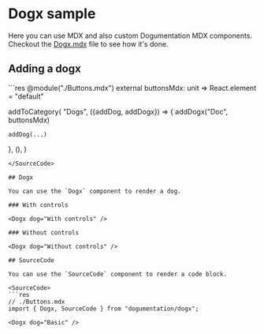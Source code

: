 
# Dogx sample

Here you can use MDX and also custom Dogumentation MDX components. Checkout the <a target="_blank" href="https://github.com/pedrobslisboa/dogumentation/tree/main/example/Dogx.mdx">Dogx.mdx</a> file to see how it's done.

## Adding a dogx

<SourceCode highlightLines={[{start:6}]}>
```res
@module("./Buttons.mdx")
external buttonsMdx: unit => React.element = "default"

addToCategory(
  "Dogs",
  ({addDog, addDogx}) => {
    addDogx("Doc", buttonsMdx)

    addDog(...)
  },
  (),
)
```
</SourceCode>

## Dogx

You can use the `Dogx` component to render a dog.

### With controls

<Dogx dog="With controls" />

### Without controls

<Dogx dog="Without controls" />

## SourceCode

You can use the `SourceCode` component to render a code block.

<SourceCode>
```res
// ./Buttons.mdx
import { Dogx, SourceCode } from "dogumentation/dogx";

<Dogx dog="Basic" />
```

</SourceCode>
